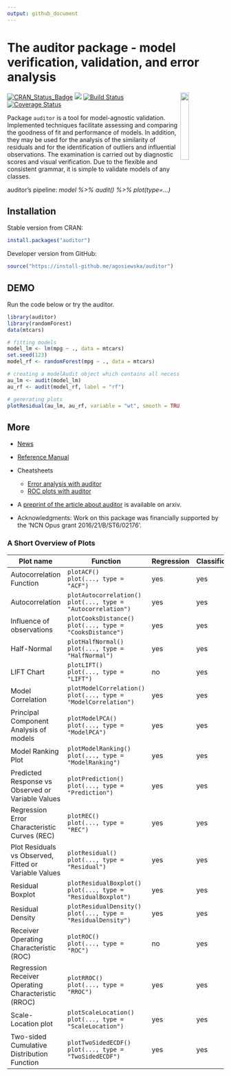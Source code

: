 ---
output: github_document
---

# The auditor package - model verification, validation, and error analysis   
<img src="materials/auditor2.png" width="20%" align="right" />


[![CRAN_Status_Badge](http://www.r-pkg.org/badges/version/auditor)](https://cran.r-project.org/package=auditor)
<img src="http://cranlogs.r-pkg.org/badges/grand-total/auditor" />
[![Build Status](https://travis-ci.org/MI2DataLab/auditor.svg?branch=master)](https://travis-ci.org/MI2DataLab/auditor)
[![Coverage Status](https://img.shields.io/codecov/c/github/mi2datalab/auditor/master.svg)](https://codecov.io/github/mi2datalab/auditor?branch=master)

Package `auditor` is a tool for model-agnostic validation. 
Implemented techniques facilitate assessing and comparing the goodness of fit and performance of models. In addition, they may be used for the analysis of the similarity of residuals and for the identification of outliers and influential observations. The examination is carried out by diagnostic scores and visual verification. 
Due to the flexible and consistent grammar, it is simple to validate models of any classes.

 auditor's pipeline: *model %>% audit() %>% plot(type=...)*


## Installation

Stable version from CRAN:

```{r, eval=FALSE}
install.packages("auditor")
```


Developer version from GitHub:

```{r, eval=FALSE}
source("https://install-github.me/agosiewska/auditor")
```

## DEMO

Run the code below or try the auditor.

```{r, message=FALSE, warning=FALSE}
library(auditor)
library(randomForest)
data(mtcars)

# fitting models
model_lm <- lm(mpg ~ ., data = mtcars)
set.seed(123)
model_rf <- randomForest(mpg ~ ., data = mtcars)

# creating a modelAudit object which contains all necessary components required for further processing
au_lm <- audit(model_lm)
au_rf <- audit(model_rf, label = "rf")

# generating plots
plotResidual(au_lm, au_rf, variable = "wt", smooth = TRUE)
```

## More

- [News](NEWS.md)

- [Reference Manual](https://mi2datalab.github.io/auditor/)

- Cheatsheets

  - [Error analysis with auditor](https://raw.githubusercontent.com/mi2datalab/auditor/master/materials/auditor_cheatsheet.png)
  - [ROC plots with auditor](https://raw.githubusercontent.com/mi2datalab/auditor/master/materials/auditor_cheatsheet_ROC.png)

- A [preprint of the article about auditor](https://arxiv.org/abs/1809.07763) is available on arxiv.

- Acknowledgments: Work on this package was financially supported by the ‘NCN Opus grant 2016/21/B/ST6/02176’.

### A Short Overview of Plots

| Plot name                                             | Function                                                               | Regression | Classification | Examples                                                                                                                                                         |
|-------------------------------------------------------|------------------------------------------------------------------------|------------|----------------|------------------------------------------------------------------------------------------------------------------------------------------------------------------|
| Autocorrelation Function                              | `plotACF()` </br> `plot(..., type = "ACF")`                            |    yes     |     yes        | [Examples](https://mi2datalab.github.io/auditor/articles/model_residuals_audit.html#plotacf---autocorrelation-function-of-residuals)                             | 
| Autocorrelation                                       | `plotAutocorrelation()` </br> `plot(..., type = "Autocorrelation")`    |    yes     |      yes       | [Examples](https://mi2datalab.github.io/auditor/articles/model_residuals_audit.html#plotautocorrelation---autocorrelation-of-residuals)                          |
| Influence of observations                             | `plotCooksDistance()` </br> `plot(..., type = "CooksDistance")`        |    yes     |      yes       | [Examples](https://mi2datalab.github.io/auditor/articles/observation_influence_audit.html#which-observations-are-outlyers)                                       |     
| Half-Normal                                           | `plotHalfNormal()` </br> `plot(..., type = "HalfNormal")`              |    yes     |     yes        | [Examples](https://mi2datalab.github.io/auditor/articles/model_fit_audit.html)                                                                                   |
| LIFT Chart                                            | `plotLIFT()` </br> `plot(..., type = "LIFT")`                          |    no      |     yes        | [Examples](https://mi2datalab.github.io/auditor/articles/model_evaluation_audit.html#lift-chart)                                                                         |
| Model Correlation                                     | `plotModelCorrelation()` </br> `plot(..., type = "ModelCorrelation")`  |    yes     |    yes         | [Examples](https://mi2datalab.github.io/auditor/articles/model_residuals_audit.html#plotmodelcorrelation---correlation-of-models)                                |
| Principal Component Analysis of models                | `plotModelPCA()` </br> `plot(..., type = "ModelPCA")`                  |    yes     |     yes        | [Examples](https://mi2datalab.github.io/auditor/articles/model_residuals_audit.html#plotmodelpca---model-pca)                                                    |
| Model Ranking Plot                                    | `plotModelRanking()` </br> `plot(..., type = "ModelRanking")`          |    yes     |     yes        | [Examples](https://mi2datalab.github.io/auditor/articles/model_performance_audit.html)                                                                           |
| Predicted Response vs Observed or Variable Values     | `plotPrediction()` </br> `plot(..., type = "Prediction")`              |    yes     |      yes       | [Examples](https://mi2datalab.github.io/auditor/articles/model_residuals_audit.html#plotpredition---observed-vs-predicted)                                       |
| Regression Error Characteristic Curves (REC)          | `plotREC()` </br> `plot(..., type = "REC")`                            |    yes     |      yes       | [Examples](https://mi2datalab.github.io/auditor/articles/model_residuals_audit.html#plotrec---regression-error-characteristic-rec-curve)                         |
| Plot Residuals vs Observed, Fitted or Variable Values | `plotResidual()` </br> `plot(..., type = "Residual")`                  |    yes     |     yes        | [Examples](https://mi2datalab.github.io/auditor/articles/model_residuals_audit.html#plotresidual---plot-residuals-vs-observed-fitted-or-variable-values)       |
| Residual Boxplot                                      | `plotResidualBoxplot()` </br> `plot(..., type = "ResidualBoxplot")`    |    yes     |     yes        | [Examples](https://mi2datalab.github.io/auditor/articles/model_residuals_audit.html#plotresidualboxplot---boxplot-of-residuals)                                |
| Residual Density                                      | `plotResidualDensity()` </br> `plot(..., type = "ResidualDensity")`    |    yes     |      yes       | [Examples](https://mi2datalab.github.io/auditor/articles/model_residuals_audit.html#plotresidualdensity---density-of-residuals)                                |
| Receiver Operating Characteristic (ROC)               | `plotROC()` </br> `plot(..., type = "ROC")`                            |    no      |      yes       | [Examples](https://mi2datalab.github.io/auditor/articles/model_evaluation_audit.html#receiver-operating-characteristic-roc)                                                                                   |
| Regression Receiver Operating Characteristic (RROC)   | `plotRROC()` </br> `plot(..., type = "RROC")`                          |    yes     |     yes        | [Examples](https://mi2datalab.github.io/auditor/articles/model_residuals_audit.html#plotrroc---regression-receiver-operating-characteristic-rroc)                |
| Scale-Location plot                                   | `plotScaleLocation()` </br> `plot(..., type = "ScaleLocation")`        |    yes     |      yes       | [Examples](https://mi2datalab.github.io/auditor/articles/model_residuals_audit.html#plotscalelocation---scale-location-plot)                                     |
| Two-sided Cumulative Distribution Function            |  `plotTwoSidedECDF()` </br> `plot(..., type = "TwoSidedECDF")`         |    yes     |      yes       | [Examples](https://mi2datalab.github.io/auditor/articles/model_residuals_audit.html#plottwosidedecdf---two-sided-empirical-cumulative-distribution-function-ecdf) |
